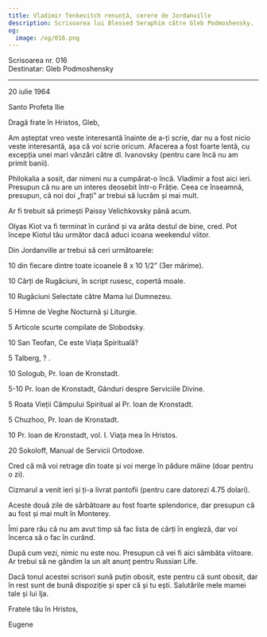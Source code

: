 ```yaml
---
title: Vladimir Tenkevitch renunță, cerere de Jordanville
description: Scrisoarea lui Blessed Seraphim către Gleb Podmoshensky.
og:
  image: /og/016.png
---
```


<div style={{textAlign:'right', fontFamily:'monospace'}}>Scrisoarea nr. 016</div>
<div style={{textAlign:'left', fontFamily:'monospace'}}>Destinatar: Gleb Podmoshensky</div>

---

20 iulie 1964

Santo Profeta Ilie

Dragă frate în Hristos, Gleb,

Am așteptat vreo veste interesantă înainte de a-ți scrie, dar nu a fost nicio veste interesantă, așa că voi scrie oricum. Afacerea a fost foarte lentă, cu excepția unei mari vânzări către dl. Ivanovsky (pentru care încă nu am primit banii).

Philokalia a sosit, dar nimeni nu a cumpărat-o încă. Vladimir a fost aici ieri. Presupun că nu are un interes deosebit într-o Frăție. Ceea ce înseamnă, presupun, că noi doi „frați” ar trebui să lucrăm și mai mult.

Ar fi trebuit să primești Paissy Velichkovsky până acum.

Olyas Kiot va fi terminat în curând și va arăta destul de bine, cred. Pot începe Kiotul tău următor dacă aduci icoana weekendul viitor.

Din Jordanville ar trebui să ceri următoarele:

10 din fiecare dintre toate icoanele 8 x 10 1/2” (3er mărime).

10 Cărți de Rugăciuni, în script rusesc, copertă moale.

10 Rugăciuni Selectate către Mama lui Dumnezeu.

5 Himne de Veghe Nocturnă și Liturgie.

5 Articole scurte compilate de Slobodsky.

10 San Teofan, Ce este Viața Spirituală?

5 Talberg, ? .

10 Sologub, Pr. Ioan de Kronstadt.

5-10 Pr. Ioan de Kronstadt, Gânduri despre Serviciile Divine.

5 Roata Vieții Câmpului Spiritual al Pr. Ioan de Kronstadt.

5 Chuzhoo, Pr. Ioan de Kronstadt.

10 Pr. Ioan de Kronstadt, vol. I. Viața mea în Hristos.

20 Sokoloff, Manual de Servicii Ortodoxe.

Cred că mă voi retrage din toate și voi merge în pădure mâine (doar pentru o zi).

Cizmarul a venit ieri și ți-a livrat pantofii (pentru care datorezi 4.75 dolari).

Aceste două zile de sărbătoare au fost foarte splendorice, dar presupun că au fost și mai mult în Monterey.

Îmi pare rău că nu am avut timp să fac lista de cărți în engleză, dar voi încerca să o fac în curând.

După cum vezi, nimic nu este nou. Presupun că vei fi aici sâmbăta viitoare. Ar trebui să ne gândim la un alt anunț pentru Russian Life.

Dacă tonul acestei scrisori sună puțin obosit, este pentru că sunt obosit, dar în rest sunt de bună dispoziție și sper că și tu ești. Salutările mele mamei tale și lui Ija.

Fratele tău în Hristos,

Eugene